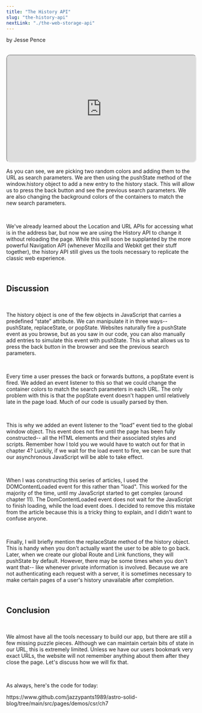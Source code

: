 ```yaml
---
title: "The History API"
slug: "the-history-api"
nextLink: "./the-web-storage-api"
---
```



by Jesse Pence

<Cat />

<br />

<iframe
  style="height: fit-content; aspect-ratio: 16/9; width: 100%; border-radius: 10px; shadow: 0 10px 10px 0 rgba(0, 0, 0, 0.2);"
  src="https://www.youtube.com/embed/GOsTR2HrE3A"
  id="ytplayer"
/>

<br />

## **Table of Contents**

<br />

<a href="#introduction-and-demo">Introduction and Demo</a>
<a href="#discussion">Discussion</a>
<a href="#conclusion">Conclusion</a>

<br />

## **Introduction and Demo**

<br />

As the last chapter introduced a lot of new concepts and we're close to building our app, this will be the only chapter without a new demo from this point forwards. Instead, let's bring back the last part of our second demo from the last chapter, and re-examine what was happening with the button on the very bottom of the page.

<br />

<div
  style={{
    maxWidth: "100%",
    overflow: "auto",
    borderRadius: "5px",
    fontSize: "1.3rem",
  }}
>
    demo2.html
    ```js
// the rest of the code here...

      btn.addEventListener("click", () => {
        let randomColor1 = Math.floor(Math.random() * 16777215).toString(16)
        // random hex color
        let randomColor2 = Math.floor(Math.random() * 16777215).toString(16)
        // the number 16 is the base and 16777215 is the max
        window.history.pushState(
          // ignore the two empty arguments
          {},
          "",
          `?color1=${randomColor1}&color2=${randomColor2}`
          // all we care about for now is the last one– the URL.
        )
        container1.style.backgroundColor = `#${randomColor1}`
        container2.style.backgroundColor = `#${randomColor2}`
      }) // Let's talk about what this does...

...

colorCheck() // initial color check

window.addEventListener("load", () => { 
    // This event tells us the DOM is fully loaded
        window.addEventListener("popstate", () => { 
        // wait to see if a popState event fires.
            colorCheck() 
            // change the colors to match the search params if a popState event fires.
        })
        // Don't worry, I'll explain this... NOW!
    })
    </script>
</body>
</html>
```
</div>

<br />

<iframe src="/demos/csr/ch6/demo2?color1=00f&color2=f00#container2" style="width: 100%; height: 500px; border: black 1px solid; border-radius: 5px;"></iframe>

<br />

As you can see, we are picking two random colors and adding them to the URL as search parameters. We are then using the pushState method of the window.history object to add a new entry to the history stack. This will allow us to press the back button and see the previous search parameters. We are also changing the background colors of the containers to match the new search parameters.

<br />

We've already learned about the Location and URL APIs for accessing what is in the address bar, but now we are using the History API to change it without reloading the page. While this will soon be supplanted by the more powerful Navigation API (whenever Mozilla and Webkit get their stuff together), the history API still gives us the tools necessary to replicate the classic web experience.

<br />

## **Discussion**

<br />

The history object is one of the few objects in JavaScript that carries a predefined “state” attribute. We can manipulate it in three ways-- pushState, replaceState, or popState. Websites naturally fire a pushState event as you browse, but as you saw in our code, you can also manually add entries to simulate this event with pushState. This is what allows us to press the back button in the browser and see the previous search parameters.

<br />

Every time a user presses the back or forwards buttons, a popState event is fired. We added an event listener to this so that we could change the container colors to match the search parameters in each URL. The only problem with this is that the popState event doesn't happen until relatively late in the page load. Much of our code is usually parsed by then.

<br />

This is why we added an event listener to the “load” event tied to the global window object. This event does not fire until the page has been fully constructed-- all the HTML elements and their associated styles and scripts. Remember how I told you we would have to watch out for that in chapter 4? Luckily, if we wait for the load event to fire, we can be sure that our asynchronous JavaScript will be able to take effect.

<br />

When I was constructing this series of articles, I used the DOMContentLoaded event for this rather than "load". This worked for the majority of the time, until my JavaScript started to get complex (around chapter 11). The DomContentLoaded event does not wait for the JavaScript to finish loading, while the load event does. I decided to remove this mistake from the article because this is a tricky thing to explain, and I didn't want to confuse anyone.

<br />

Finally, I will briefly mention the replaceState method of the history object. This is handy when you don't actually want the user to be able to go back. Later, when we create our global Route and Link functions, they will pushState by default. However, there may be some times when you don't want that-- like whenever private information is involved. Because we are not authenticating each request with a server, it is sometimes necessary to make certain pages of a user's history unavailable after completion. 

<br />

## **Conclusion**

<br />

We almost have all the tools necessary to build our app, but there are still a few missing puzzle pieces. Although we can maintain certain bits of state in our URL, this is extremely limited. Unless we have our users bookmark very exact URLs, the website will not remember anything about them after they close the page. Let's discuss how we will fix that.

<br />

As always, here's the code for today:

<div
  style={{
    maxWidth: "100%",
    overflow: "auto",
    borderRadius: "5px",
    fontSize: "1.3rem",
  }}
>
  https://www.github.com/jazzypants1989/astro-solid-blog/tree/main/src/pages/demos/csr/ch7
</div>


[^1]: 1:
[^2]: 2:
